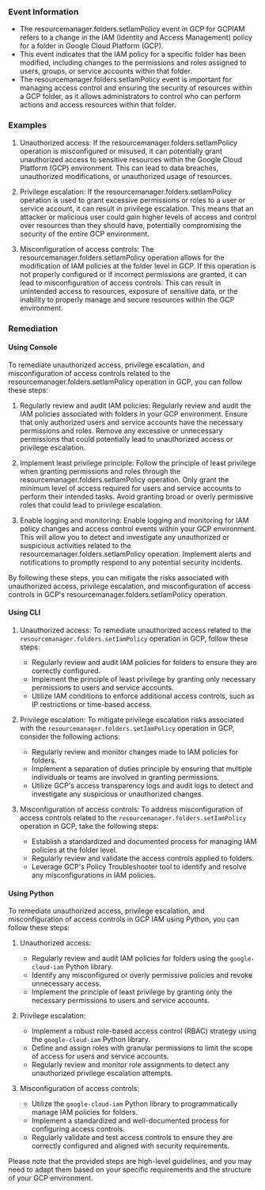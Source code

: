 
### Event Information

- The resourcemanager.folders.setIamPolicy event in GCP for GCPIAM refers to a change in the IAM (Identity and Access Management) policy for a folder in Google Cloud Platform (GCP).
- This event indicates that the IAM policy for a specific folder has been modified, including changes to the permissions and roles assigned to users, groups, or service accounts within that folder.
- The resourcemanager.folders.setIamPolicy event is important for managing access control and ensuring the security of resources within a GCP folder, as it allows administrators to control who can perform actions and access resources within that folder.


### Examples

1. Unauthorized access: If the resourcemanager.folders.setIamPolicy operation is misconfigured or misused, it can potentially grant unauthorized access to sensitive resources within the Google Cloud Platform (GCP) environment. This can lead to data breaches, unauthorized modifications, or unauthorized usage of resources.

2. Privilege escalation: If the resourcemanager.folders.setIamPolicy operation is used to grant excessive permissions or roles to a user or service account, it can result in privilege escalation. This means that an attacker or malicious user could gain higher levels of access and control over resources than they should have, potentially compromising the security of the entire GCP environment.

3. Misconfiguration of access controls: The resourcemanager.folders.setIamPolicy operation allows for the modification of IAM policies at the folder level in GCP. If this operation is not properly configured or if incorrect permissions are granted, it can lead to misconfiguration of access controls. This can result in unintended access to resources, exposure of sensitive data, or the inability to properly manage and secure resources within the GCP environment.

### Remediation

#### Using Console

To remediate unauthorized access, privilege escalation, and misconfiguration of access controls related to the resourcemanager.folders.setIamPolicy operation in GCP, you can follow these steps:

1. Regularly review and audit IAM policies: Regularly review and audit the IAM policies associated with folders in your GCP environment. Ensure that only authorized users and service accounts have the necessary permissions and roles. Remove any excessive or unnecessary permissions that could potentially lead to unauthorized access or privilege escalation.

2. Implement least privilege principle: Follow the principle of least privilege when granting permissions and roles through the resourcemanager.folders.setIamPolicy operation. Only grant the minimum level of access required for users and service accounts to perform their intended tasks. Avoid granting broad or overly permissive roles that could lead to privilege escalation.

3. Enable logging and monitoring: Enable logging and monitoring for IAM policy changes and access control events within your GCP environment. This will allow you to detect and investigate any unauthorized or suspicious activities related to the resourcemanager.folders.setIamPolicy operation. Implement alerts and notifications to promptly respond to any potential security incidents.

By following these steps, you can mitigate the risks associated with unauthorized access, privilege escalation, and misconfiguration of access controls in GCP's resourcemanager.folders.setIamPolicy operation.

#### Using CLI

1. Unauthorized access: To remediate unauthorized access related to the `resourcemanager.folders.setIamPolicy` operation in GCP, follow these steps:
   - Regularly review and audit IAM policies for folders to ensure they are correctly configured.
   - Implement the principle of least privilege by granting only necessary permissions to users and service accounts.
   - Utilize IAM conditions to enforce additional access controls, such as IP restrictions or time-based access.

2. Privilege escalation: To mitigate privilege escalation risks associated with the `resourcemanager.folders.setIamPolicy` operation in GCP, consider the following actions:
   - Regularly review and monitor changes made to IAM policies for folders.
   - Implement a separation of duties principle by ensuring that multiple individuals or teams are involved in granting permissions.
   - Utilize GCP's access transparency logs and audit logs to detect and investigate any suspicious or unauthorized changes.

3. Misconfiguration of access controls: To address misconfiguration of access controls related to the `resourcemanager.folders.setIamPolicy` operation in GCP, take the following steps:
   - Establish a standardized and documented process for managing IAM policies at the folder level.
   - Regularly review and validate the access controls applied to folders.
   - Leverage GCP's Policy Troubleshooter tool to identify and resolve any misconfigurations in IAM policies.

#### Using Python

To remediate unauthorized access, privilege escalation, and misconfiguration of access controls in GCP IAM using Python, you can follow these steps:

1. Unauthorized access:
   - Regularly review and audit IAM policies for folders using the `google-cloud-iam` Python library.
   - Identify any misconfigured or overly permissive policies and revoke unnecessary access.
   - Implement the principle of least privilege by granting only the necessary permissions to users and service accounts.

2. Privilege escalation:
   - Implement a robust role-based access control (RBAC) strategy using the `google-cloud-iam` Python library.
   - Define and assign roles with granular permissions to limit the scope of access for users and service accounts.
   - Regularly review and monitor role assignments to detect any unauthorized privilege escalation attempts.

3. Misconfiguration of access controls:
   - Utilize the `google-cloud-iam` Python library to programmatically manage IAM policies for folders.
   - Implement a standardized and well-documented process for configuring access controls.
   - Regularly validate and test access controls to ensure they are correctly configured and aligned with security requirements.

Please note that the provided steps are high-level guidelines, and you may need to adapt them based on your specific requirements and the structure of your GCP environment.

